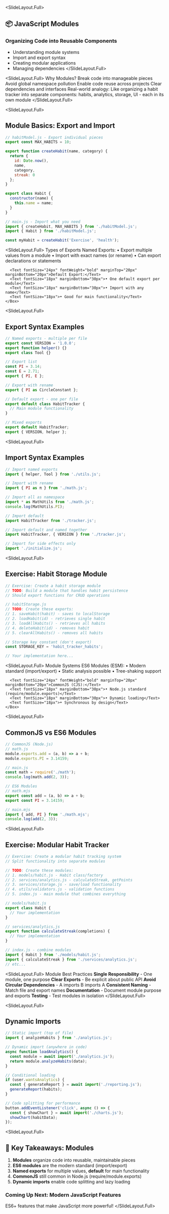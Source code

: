 
<SlideLayout.Full>
## 📦 JavaScript Modules
### Organizing Code into Reusable Components

- Understanding module systems
- Import and export syntax
- Creating modular applications
- Managing dependencies
</SlideLayout.Full>

<SlideLayout.Full>
  <FlexBox alignItems="center" justifyContent="center" flexDirection="column">
    <Heading fontSize="h2">Why Modules?</Heading>
    <UnorderedList>
      <ListItem>Break code into manageable pieces</ListItem>
      <ListItem>Avoid global namespace pollution</ListItem>
      <ListItem>Enable code reuse across projects</ListItem>
      <ListItem>Clear dependencies and interfaces</ListItem>
    </UnorderedList>
    <Box marginTop="50px">
      <Text fontSize="24px" fontWeight="bold">Real-world analogy:</Text>
      <Text fontSize="20px">Like organizing a habit tracker into separate components:</Text>
      <Text fontSize="20px">habits, analytics, storage, UI - each in its own module</Text>
    </Box>
  </FlexBox>
</SlideLayout.Full>

<SlideLayout.Full>
## Module Basics: Export and Import
<CodeDisplay height="500px">
  <File name="example.js">
    
```javascript
// habitModel.js - Export individual pieces
export const MAX_HABITS = 10;

export function createHabit(name, category) {
  return {
    id: Date.now(),
    name,
    category,
    streak: 0
  };
}

export class Habit {
  constructor(name) {
    this.name = name;
  }
}

// main.js - Import what you need
import { createHabit, MAX_HABITS } from './habitModel.js';
import { Habit } from './habitModel.js';

const myHabit = createHabit('Exercise', 'health');
```
    
  </File>
</CodeDisplay>
</SlideLayout.Full>

<SlideLayout.Full>
  <FlexBox alignItems="center" justifyContent="center" flexDirection="column">
    <Heading fontSize="h2">Types of Exports</Heading>
    <Box width="80%">
      <Text fontSize="24px" fontWeight="bold" marginBottom="20px">Named Exports:</Text>
      <Text fontSize="18px" marginBottom="30px">• Export multiple values from a module</Text>
      <Text fontSize="18px" marginBottom="30px">• Import with exact names (or rename)</Text>
      <Text fontSize="18px" marginBottom="30px">• Can export declarations or statements</Text>
      
      <Text fontSize="24px" fontWeight="bold" marginTop="20px" marginBottom="20px">Default Export:</Text>
      <Text fontSize="18px" marginBottom="30px">• One default export per module</Text>
      <Text fontSize="18px" marginBottom="30px">• Import with any name</Text>
      <Text fontSize="18px">• Good for main functionality</Text>
    </Box>
  </FlexBox>
</SlideLayout.Full>

<SlideLayout.Full>
## Export Syntax Examples
<CodeDisplay height="500px">
  <File name="example.js">
    
```javascript
// Named exports - multiple per file
export const VERSION = '1.0.0';
export function helper() {}
export class Tool {}

// Export list
const PI = 3.14;
const E = 2.71;
export { PI, E };

// Export with rename
export { PI as CircleConstant };

// Default export - one per file
export default class HabitTracker {
  // Main module functionality
}

// Mixed exports
export default HabitTracker;
export { VERSION, helper };
```
    
  </File>
</CodeDisplay>
</SlideLayout.Full>

<SlideLayout.Full>
## Import Syntax Examples
<CodeDisplay height="500px">
  <File name="example.js">
    
```javascript
// Import named exports
import { helper, Tool } from './utils.js';

// Import with rename
import { PI as π } from './math.js';

// Import all as namespace
import * as MathUtils from './math.js';
console.log(MathUtils.PI);

// Import default
import HabitTracker from './tracker.js';

// Import default and named together
import HabitTracker, { VERSION } from './tracker.js';

// Import for side effects only
import './initialize.js';
```
    
  </File>
</CodeDisplay>
</SlideLayout.Full>

<SlideLayout.Full>
## Exercise: Habit Storage Module
<CodeDisplay height="500px">
  <File name="example.js">
    
```javascript
// Exercise: Create a habit storage module
// TODO: Build a module that handles habit persistence
// Should export functions for CRUD operations

// habitStorage.js
// TODO: Create these exports:
// 1. saveHabit(habit) - saves to localStorage
// 2. loadHabit(id) - retrieves single habit
// 3. loadAllHabits() - retrieves all habits
// 4. deleteHabit(id) - removes habit
// 5. clearAllHabits() - removes all habits

// Storage key constant (don't export)
const STORAGE_KEY = 'habit_tracker_habits';

// Your implementation here...
```
    
  </File>
</CodeDisplay>
</SlideLayout.Full>

<SlideLayout.Full>
  <FlexBox alignItems="center" justifyContent="center" flexDirection="column">
    <Heading fontSize="h2">Module Systems</Heading>
    <Box width="80%">
      <Text fontSize="24px" fontWeight="bold" marginBottom="20px">ES6 Modules (ESM):</Text>
      <Text fontSize="18px" marginBottom="30px">• Modern standard (import/export)</Text>
      <Text fontSize="18px" marginBottom="30px">• Static analysis possible</Text>
      <Text fontSize="18px" marginBottom="30px">• Tree-shaking support</Text>
      
      <Text fontSize="24px" fontWeight="bold" marginTop="20px" marginBottom="20px">CommonJS (CJS):</Text>
      <Text fontSize="18px" marginBottom="30px">• Node.js standard (require/module.exports)</Text>
      <Text fontSize="18px" marginBottom="30px">• Dynamic loading</Text>
      <Text fontSize="18px">• Synchronous by design</Text>
    </Box>
  </FlexBox>
</SlideLayout.Full>

<SlideLayout.Full>
## CommonJS vs ES6 Modules
<CodeDisplay height="500px">
  <File name="example.js">
    
```javascript
// CommonJS (Node.js)
// math.js
module.exports.add = (a, b) => a + b;
module.exports.PI = 3.14159;

// main.js
const math = require('./math');
console.log(math.add(2, 3));

// ES6 Modules
// math.mjs
export const add = (a, b) => a + b;
export const PI = 3.14159;

// main.mjs
import { add, PI } from './math.mjs';
console.log(add(2, 3));
```
    
  </File>
</CodeDisplay>
</SlideLayout.Full>

<SlideLayout.Full>
## Exercise: Modular Habit Tracker
<CodeDisplay height="500px">
  <File name="example.js">
    
```javascript
// Exercise: Create a modular habit tracking system
// Split functionality into separate modules

// TODO: Create these modules:
// 1. models/habit.js - Habit class/factory
// 2. services/analytics.js - calculateStreak, getPoints
// 3. services/storage.js - save/load functionality
// 4. utils/validators.js - validation functions
// 5. index.js - main module that combines everything

// models/habit.js
export class Habit {
  // Your implementation
}

// services/analytics.js
export function calculateStreak(completions) {
  // Your implementation
}

// index.js - combine modules
import { Habit } from './models/habit.js';
import { calculateStreak } from './services/analytics.js';
// etc...
```
    
  </File>
</CodeDisplay>
</SlideLayout.Full>

<SlideLayout.Full>
  <FlexBox alignItems="center" justifyContent="center" flexDirection="column">
    <Heading fontSize="h2">Module Best Practices</Heading>
    <Box width="80%">
      <UnorderedList>
        <ListItem>**Single Responsibility** - One module, one purpose</ListItem>
        <ListItem>**Clear Exports** - Be explicit about public API</ListItem>
        <ListItem>**Avoid Circular Dependencies** - A imports B imports A</ListItem>
        <ListItem>**Consistent Naming** - Match file and export names</ListItem>
        <ListItem>**Documentation** - Document module purpose and exports</ListItem>
        <ListItem>**Testing** - Test modules in isolation</ListItem>
      </UnorderedList>
    </Box>
  </FlexBox>
</SlideLayout.Full>

<SlideLayout.Full>
## Dynamic Imports
<CodeDisplay height="500px">
  <File name="example.js">
    
```javascript
// Static import (top of file)
import { analyzeHabits } from './analytics.js';

// Dynamic import (anywhere in code)
async function loadAnalytics() {
  const module = await import('./analytics.js');
  return module.analyzeHabits(data);
}

// Conditional loading
if (user.wantsAnalytics) {
  const { generateReport } = await import('./reporting.js');
  generateReport(habits);
}

// Code splitting for performance
button.addEventListener('click', async () => {
  const { showChart } = await import('./charts.js');
  showChart(habitData);
});
```
    
  </File>
</CodeDisplay>
</SlideLayout.Full>

<SlideLayout.Full>
## 🎯 Key Takeaways: Modules

1. **Modules** organize code into reusable, maintainable pieces
2. **ES6 modules** are the modern standard (import/export)
3. **Named exports** for multiple values, **default** for main functionality
4. **CommonJS** still common in Node.js (require/module.exports)
5. **Dynamic imports** enable code splitting and lazy loading

### Coming Up Next: Modern JavaScript Features
ES6+ features that make JavaScript more powerful!
</SlideLayout.Full>